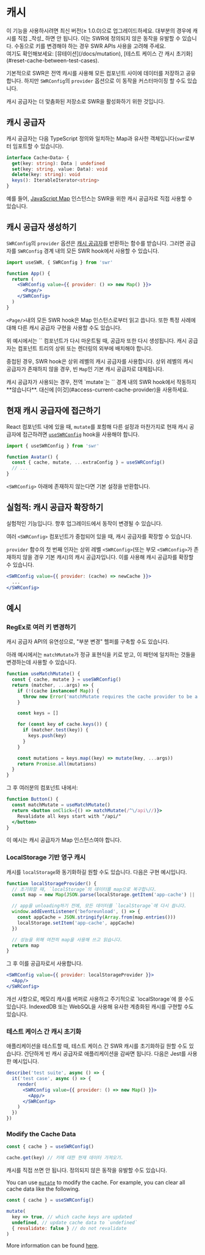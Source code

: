 
# 캐시

<Callout>
  이 기능을 사용하시려면 최신 버전(≥ 1.0.0)으로 업그레이드하세요.
</Callout>

<Callout emoji="⚠️">
  대부분의 경우에 캐시를 직접 _작성_ 하면 안 됩니다. 이는 SWR에 정의되지 않은 동작을 유발할 수 있습니다. 수동으로 키를 변경해야 하는 경우 SWR APIs 사용을 고려해 주세요.<br/>
  여기도 확인해보세요: [뮤테이션](/docs/mutation), [테스트 케이스 간 캐시 초기화](#reset-cache-between-test-cases).
</Callout>

기본적으로 SWR은 전역 캐시를 사용해 모든 컴포넌트 사이에 데이터를 저장하고 공유합니다. 하지만 `SWRConfig`의 `provider` 옵션으로 이 동작을 커스터마이징 할 수도 있습니다.

캐시 공급자는 더 맞춤화된 저장소로 SWR을 활성화하기 위한 것입니다.

## 캐시 공급자

캐시 공급자는 다음 TypeScript 정의와 일치하는 Map과 유사한 객체입니다(`swr`로부터 임포트할 수 있습니다).

```typescript
interface Cache<Data> {
  get(key: string): Data | undefined
  set(key: string, value: Data): void
  delete(key: string): void
  keys(): IterableIterator<string>
}
```

예를 들어, [JavaScript Map](https://developer.mozilla.org/en-US/docs/Web/JavaScript/Reference/Global_Objects/Map) 인스턴스는 SWR을 위한 캐시 공급자로 직접 사용할 수 있습니다.

## 캐시 공급자 생성하기

`SWRConfig`의 `provider` 옵션은 [캐시 공급자](#cache-provider)를 반환하는 함수를 받습니다. 그러면 공급자를 `SWRConfig` 경계 내의 모든 SWR hook에서 사용할 수 있습니다.

```jsx
import useSWR, { SWRConfig } from 'swr'

function App() {
  return (
    <SWRConfig value={{ provider: () => new Map() }}>
      <Page/>
    </SWRConfig>
  )
}
```

`<Page/>`내의 모든 SWR hook은 Map 인스턴스로부터 읽고 씁니다. 또한 특정 사례에 대해 다른 캐시 공급자 구현을 사용할 수도 있습니다.

<Callout>
  위 예시에서는 `<App/>` 컴포넌트가 다시 마운트될 때, 공급자 또한 다시 생성됩니다. 캐시 공급자는 컴포넌트 트리의 상위 또는 렌더링의 외부에 배치해야 합니다.
</Callout>


<div className="my-8">
  <Cache/>
</div>

중첩된 경우, SWR hook은 상위 레벨의 캐시 공급자를 사용합니다. 상위 레벨의 캐시 공급자가 존재하지 않을 경우, 빈 `Map`인 기본 캐시 공급자로 대체됩니다.

<Callout emoji="⚠️">
  캐시 공급자가 사용되는 경우, 전역 `mutate`는 `<SWRConfig>` 경계 내의 SWR hook에서 작동하지 **않습니다**. 대신에 [이것](#access-current-cache-provider)을 사용하세요.
</Callout>

## 현재 캐시 공급자에 접근하기

React 컴포넌트 내에 있을 때, `mutate`를 포함해 다른 설정과 마찬가지로 현재 캐시 공급자에 접근하려면 [`useSWRConfig`](/docs/global-configuration#access-to-global-configurations) hook을 사용해야 합니다.

```jsx
import { useSWRConfig } from 'swr'

function Avatar() {
  const { cache, mutate, ...extraConfig } = useSWRConfig()
  // ...
}
```

`<SWRConfig>` 아래에 존재하지 않는다면 기본 설정을 반환합니다.

## 실험적: 캐시 공급자 확장하기

<Callout emoji="🧪">
  실험적인 기능입니다. 향후 업그레이드에서 동작이 변경될 수 있습니다.
</Callout>

여러 `<SWRConfig>` 컴포넌트가 중첩되어 있을 때, 캐시 공급자를 확장할 수 있습니다.

`provider` 함수의 첫 번째 인자는 상위 레벨 `<SWRConfig>`(또는 부모 `<SWRConfig>`가 존재하지 않을 경우 기본 캐시)의 캐시 공급자입니다. 이를 사용해 캐시 공급자를 확장할 수 있습니다.

```jsx
<SWRConfig value={{ provider: (cache) => newCache }}>
  ...
</SWRConfig>
```

## 예시

### RegEx로 여러 키 변경하기

캐시 공급자 API의 유연성으로, "부분 변경" 헬퍼를 구축할 수도 있습니다.

아래 예시에서는 `matchMutate`가 정규 표현식을 키로 받고, 이 패턴에 일치하는 것들을 변경하는데 사용할 수 있습니다.

```js
function useMatchMutate() {
  const { cache, mutate } = useSWRConfig()
  return (matcher, ...args) => {
    if (!(cache instanceof Map)) {
      throw new Error('matchMutate requires the cache provider to be a Map instance')
    }

    const keys = []

    for (const key of cache.keys()) {
      if (matcher.test(key)) {
        keys.push(key)
      }
    }

    const mutations = keys.map((key) => mutate(key, ...args))
    return Promise.all(mutations)
  }
}
```

그 후 여러분의 컴포넌트 내에서:

```jsx
function Button() {
  const matchMutate = useMatchMutate()
  return <button onClick={() => matchMutate(/^\/api\//)}>
    Revalidate all keys start with "/api/"
  </button>
}
```

<Callout>
  이 예시는 캐시 공급자가 Map 인스턴스여야 합니다.
</Callout>

### LocalStorage 기반 영구 캐시

캐시를 `localStorage`와 동기화하길 원할 수도 있습니다. 다음은 구현 예시입니다.

```jsx
function localStorageProvider() {
  // 초기화할 때, `localStorage`의 데이터를 map으로 복구합니다.
  const map = new Map(JSON.parse(localStorage.getItem('app-cache') || '[]'))

  // app을 unloading하기 전에, 모든 데이터를 `localStorage`에 다시 씁니다.
  window.addEventListener('beforeunload', () => {
    const appCache = JSON.stringify(Array.from(map.entries()))
    localStorage.setItem('app-cache', appCache)
  })

  // 성능을 위해 여전히 map을 사용해 쓰고 읽습니다.
  return map
}
```

그 후 이를 공급자로서 사용합니다.

```jsx
<SWRConfig value={{ provider: localStorageProvider }}>
  <App/>
</SWRConfig>
```

<Callout>
  개선 사항으로, 메모리 캐시를 버퍼로 사용하고 주기적으로 `localStorage`에 쓸 수도 있습니다. IndexedDB 또는 WebSQL을 사용해 유사한 계층화된 캐시를 구현할 수도 있습니다.
</Callout>

### 테스트 케이스 간 캐시 초기화

애플리케이션을 테스트할 때, 테스트 케이스 간 SWR 캐시를 초기화하길 원할 수도 있습니다. 간단하게 빈 캐시 공급자로 애플리케이션을 감싸면 됩니다. 다음은 Jest를 사용한 예시입니다.

```jsx
describe('test suite', async () => {
  it('test case', async () => {
    render(
      <SWRConfig value={{ provider: () => new Map() }}>
        <App/>
      </SWRConfig>
    )
  })
})
```

### Modify the Cache Data

```jsx
const { cache } = useSWRConfig()

cache.get(key) // 키에 대한 현재 데이터 가져오기.
```

<Callout emoji="🚨" type="error">
  캐시를 직접 쓰면 안 됩니다. 정의되지 않은 동작을 유발할 수도 있습니다.
</Callout>

You can use [`mutate`](/docs/mutation) to modify the cache. For example, you can clear all cache data like the following.

```jsx
const { cache } = useSWRConfig()

mutate(
  key => true, // which cache keys are updated
  undefined, // update cache data to `undefined`
  { revalidate: false } // do not revalidate
)
```

More information can be found [here](/docs/arguments#multiple-arguments).
